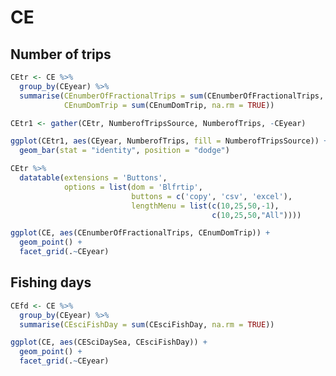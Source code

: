 
# CE

## Number of trips 

```r
CEtr <- CE %>% 
  group_by(CEyear) %>%
  summarise(CEnumberOfFractionalTrips = sum(CEnumberOfFractionalTrips, na.rm = TRUE),
            CEnumDomTrip = sum(CEnumDomTrip, na.rm = TRUE))

CEtr1 <- gather(CEtr, NumberofTripsSource, NumberofTrips, -CEyear)

ggplot(CEtr1, aes(CEyear, NumberofTrips, fill = NumberofTripsSource)) +
  geom_bar(stat = "identity", position = "dodge")

CEtr %>%
  datatable(extensions = 'Buttons',
            options = list(dom = 'Blfrtip',
                           buttons = c('copy', 'csv', 'excel'),
                           lengthMenu = list(c(10,25,50,-1),
                                             c(10,25,50,"All"))))

```
```r
ggplot(CE, aes(CEnumberOfFractionalTrips, CEnumDomTrip)) +
  geom_point() +
  facet_grid(.~CEyear)
```



## Fishing days 

```r
CEfd <- CE %>%
  group_by(CEyear) %>%
  summarise(CEsciFishDay = sum(CEsciFishDay, na.rm = TRUE))
```


```r
ggplot(CE, aes(CESciDaySea, CEsciFishDay)) +
  geom_point() +
  facet_grid(.~CEyear)
```

